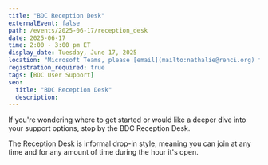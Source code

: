 ```yaml
---
title: "BDC Reception Desk"
externalEvent: false
path: /events/2025-06-17/reception_desk
date: 2025-06-17
time: 2:00 - 3:00 pm ET
display_date: Tuesday, June 17, 2025
location: "Microsoft Teams, please [email](mailto:nathalie@renci.org) for the link"
registration_required: true
tags: [BDC User Support]
seo:
  title: "BDC Reception Desk"
  description:
---
```

If you're wondering where to get started or would like a deeper dive into your support options, stop by the BDC Reception Desk.

The Reception Desk is informal drop-in style, meaning you can join at any time and for any amount of time during the hour it's open.